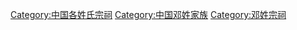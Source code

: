 [[Category:中国各姓氏宗祠|Category:中国各姓氏宗祠]]
[[Category:中国邓姓家族|Category:中国邓姓家族]]
[[Category:邓姓宗祠|Category:邓姓宗祠]]